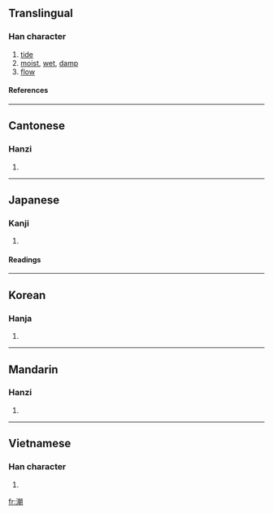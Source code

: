 ==Translingual==
===Han character===
{{Han char|rn=85|rad=水|as=12|sn=15|four=3712<sub>0</sub>|canj=水十十月 (EJJB)|ids=⿰[[氵]][[朝]]}}
# [[tide]]
# [[moist]], [[wet]], [[damp]]
# [[flow]]

====References====
{{Han ref|kx=0650.190|dkj=18277|dj=1060.180|hdz=31737.050|uh=6F6E|ud=28526|bh=BCE9|bd=48361}}

----

==Cantonese==
===Hanzi===
{{yue-hanzi|jyut=ciu4|y=chiu4}}
# {{defn|Cantonese}}

----

==Japanese==
===Kanji===
{{ja-kanji|grade=6|rs=水12}}
# {{defn|Japanese}}

====Readings====
{{ja-readings|on=[[ちょう]] (chō)|kun=[[しお]] (shio), [[うしお]] (ushio)}}

----

==Korean==
===Hanja===
{{ko-hanja|hangeul=[[조]]|eumhun=|rv=jo|mr=cho|y=co}}
# {{defn|Korean}}

----

==Mandarin==
===Hanzi===
{{cmn-hanzi|pin=[[cháo]] (chao2), [[yín]] (yin2)|wg=ch'ao<sup>2</sup>, yin<sup>2</sup>}}
# {{defn|Mandarin}}

----

==Vietnamese==

===Han character===
{{vi-hantu|triều}}

# {{defn|Vietnamese}}

[[fr:潮]]